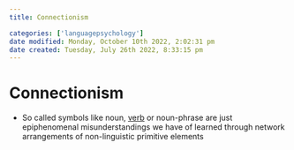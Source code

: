 ```yaml
---
title: Connectionism

categories: ['languagepsychology']
date modified: Monday, October 10th 2022, 2:02:31 pm
date created: Tuesday, July 26th 2022, 8:33:15 pm
---
```


# Connectionism
- So called symbols like noun, [verb](Verb.qmd) or noun-phrase are just epiphenomenal misunderstandings we have of learned through network arrangements of non-linguistic primitive elements



